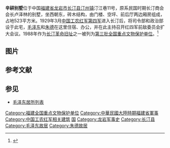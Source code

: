 {{coord|25|50|07|N|116|21|28|E|scale:10000|display=title}}
{{文物保护单位
| 级别 = 全国
| 名称 = 长汀革命旧址
| 子项 = 中国工农红军第四军司令部和政治部旧址——辛耕别墅
| 图片 = Changting Xingeng Bieshu 2013.10.05 17-58-51.jpg
| 所在 = [[福建省|福建省]][[长汀县|长汀县]]
| 分类 = 革命遗址及革命纪念建筑物
| 时代 = 1929-1933年
| 编号 = [[第三批全国重点文物保护单位|第三批]]第29项
| 登录 = 1988年1月13日
}}
'''辛耕别墅'''位于中国[[福建省|福建省]][[龙岩市|龙岩市]][[长汀县|长汀县]][[汀州镇|汀州镇]]汀江巷11号，原系民国时期长汀商会会长卢泽林的别墅，坐西朝东，砖木结构，由门楼、空坪、前后厅两边厢房组成，占地523平方米。1929年3月[[中国工农红军第四军|中国工农红军第四军]]进入长汀后，将司令部和政治部设于此宅，[[毛泽东|毛泽东]]和[[朱德|朱德]]在这里住宿、办公，并在此主持召开红四军前敌委员会扩大会议。1988年作为[[长汀革命旧址|长汀革命旧址]]之一被列为[[第三批全国重点文物保护单位|第三批全国重点文物保护单位]]。<ref>{{Cite book |author=《全国重点文物保护单位》编辑委员会 编 |title=全国重点文物保护单位（第一至第五批）·第Ⅱ卷 |publisher=文物出版社 |year=2004 |isbn=7-5010-1525-2 |pages=231 }}</ref>

== 图片 ==

{{Gallery
|width = 300
|height = 
|lines = 1
|File:Changting Xingeng Bieshu 2013.10.06 08-14-46.jpg|大门
|File:Changting Xingeng Bieshu 2013.10.06 08-16-43.jpg|前院
|File:Changting Xingeng Bieshu 2013.10.06 08-18-16.jpg|天井院
|File:Changting Xingeng Bieshu 2013.10.06 08-20-12.jpg|正厅
|File:Changting Xingeng Bieshu 2013.10.06 08-20-43.jpg|正厅回看天井院
|File:Changting Xingeng Bieshu 2013.10.06 08-24-56.jpg|后院
|File:Changting Xingeng Bieshu 2013.10.06 08-22-55.jpg|毛泽东办公室
|File:Changting Xingeng Bieshu 2013.10.06 08-23-21.jpg|毛泽东办公室
|File:Changting Xingeng Bieshu 2013.10.06 08-24-04.jpg|朱德办公室
|File:Changting Xingeng Bieshu 2013.10.06 08-24-23.jpg|朱德办公室
}}

==参考文献==
{{commonscat|Xingeng Bieshu}}
{{reflist}}

==参见==
*[[毛泽东居所列表|毛泽东居所列表]]

{{福建全国重点文物保护单位}}
{{第二次国内革命战争期间中国共产党革命史迹}}

{{DEFAULTSORT:Xin}}
[[Category:福建全国重点文物保护单位|Category:福建全国重点文物保护单位]]
[[Category:中華民國大陸時期福建省軍事|Category:中華民國大陸時期福建省軍事]]
[[Category:中国工农红军相关建筑|Category:中国工农红军相关建筑]]
[[Category:龙岩文物保护单位|国]]
[[Category:龙岩军事史|Category:龙岩军事史]]
[[Category:长汀县|Category:长汀县]]
[[Category:毛泽东故居|Category:毛泽东故居]]
[[Category:朱德故居|Category:朱德故居]]